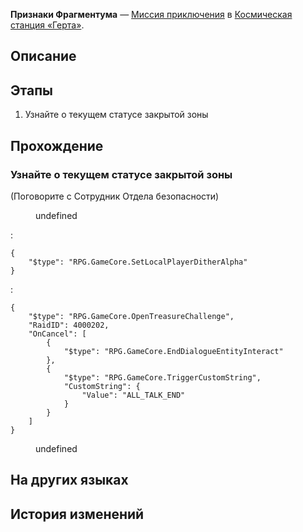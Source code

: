 {{Дополнить|Диалоги.}}
{{Миссия Инфобокс
|id              = 2000208
|Название        = 
|Изображение     = Миссия Освоения Признаки Фрагментума.png
|Тип             = Миссия приключения
|События         = 
|Глава           = 
|Условия         = Завершена [[Миссия компаньона]] ''[[ТыМеняЗнаешь]]''
|Персонажи       = Первопроходец; Сотрудник Отдела безопасности
|СтартЛокация    = [[Космическая станция «Герта»]] — [[Зона хранения]]
|Локации         = Зона хранения
|Предыдущая      = 
|Следующая       = 
|Награды         = 
}}
'''Признаки Фрагментума''' — [[Миссия приключения]] в [[Космическая станция «Герта»]].

==Описание==
{{Описание|<!--официальное описание из Перекрёстка судеб-->}}

==Этапы==
# Узнайте о текущем статусе закрытой зоны

==Прохождение==
{{Дополнить}}


===Узнайте о текущем статусе закрытой зоны===
{{Описание миссии|локация=Зона хранения|Отправляйтесь в Зону хранения, чтобы разузнать там обстановку и доложить о ней следователям Асты}}
{{Диалог Начало}}

;(Поговорите с Сотрудник Отдела безопасности)
<!--Unknown TalkSentence: 200031243-->
<!--Unknown TalkSentence: 200031244-->
<!--Unknown TalkSentence: 200031245-->
:{{Диалог|Стрелка}} undefined
:<pre>{
	"$type": "RPG.GameCore.SetLocalPlayerDitherAlpha"
}</pre>
:<pre>{
	"$type": "RPG.GameCore.OpenTreasureChallenge",
	"RaidID": 4000202,
	"OnCancel": [
		{
			"$type": "RPG.GameCore.EndDialogueEntityInteract"
		},
		{
			"$type": "RPG.GameCore.TriggerCustomString",
			"CustomString": {
				"Value": "ALL_TALK_END"
			}
		}
	]
}</pre>
:{{Диалог|Выход}} undefined
{{Диалог Конец}}

==На других языках==
{{На других языках
|en   = Signs of Fragmentum
|zhs  = 裂界征兆
|zht  = 裂界徵兆
|ja   = 裂界の兆し
|ko   = 열계의 징조
|es   = Señales del Fragmentum
|fr   = Signes du Fragmentum
|ru   = Признаки Фрагментума
|th   = สัญญาณแห่ง Fragmentum
|vi   = Dấu Hiệu Rãnh Nứt
|de   = Anzeichen für Fragmentum
|id   = Tanda-tanda Fragmentum
|pt   = Sinais do Fragmentum
}}

==История изменений==
{{История изменений|2.7}}
